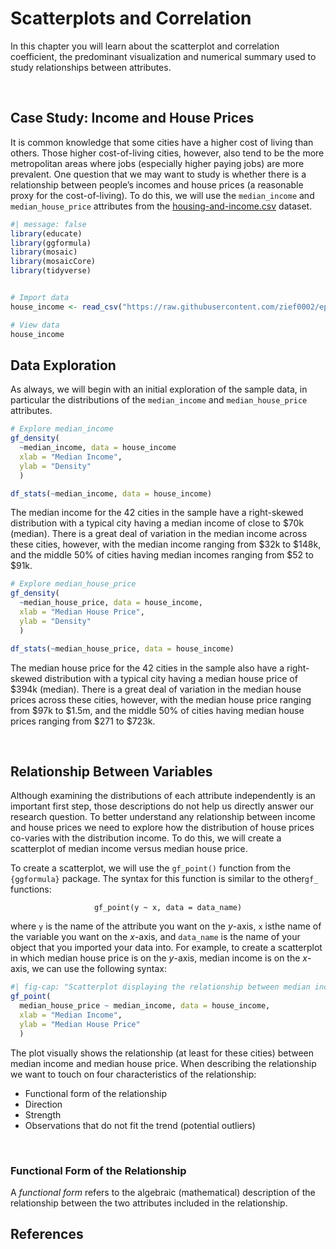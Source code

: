 # Scatterplots and Correlation {#sec-scatter-corr}

In this chapter you will learn about the scatterplot and correlation coefficient, the predominant visualization and numerical summary used to study relationships between attributes. 

<br />


## Case Study: Income and House Prices

It is common knowledge that some cities have a higher cost of living than others. Those higher cost-of-living cities, however, also tend to be the more metropolitan areas where jobs (especially higher paying jobs) are more prevalent. One question that we may want to study is whether there is a relationship between people's incomes and house prices (a reasonable proxy for the cost-of-living). To do this, we will use the `median_income` and `median_house_price` attributes from the [housing-and-income.csv](https://raw.githubusercontent.com/zief0002/epsy-5261/main/data/housing-and-income.csv) dataset.

```r
#| message: false
library(educate)
library(ggformula)
library(mosaic)
library(mosaicCore)
library(tidyverse)


# Import data
house_income <- read_csv("https://raw.githubusercontent.com/zief0002/epsy-5261/main/data/housing-and-income.csv")

# View data
house_income
```

## Data Exploration

As always, we will begin with an initial exploration of the sample data, in particular the distributions of the `median_income` and `median_house_price` attributes.

```r
# Explore median_income
gf_density(
  ~median_income, data = house_income
  xlab = "Median Income",
  ylab = "Density"
  )

df_stats(~median_income, data = house_income)
```

The median income for the 42 cities in the sample have a right-skewed distribution with a typical city having a median income of close to \$70k (median). There is a great deal of variation in the median income across these cities, however, with the median income ranging from \$32k to \$148k, and the middle 50% of cities having median incomes ranging from \$52 to \$91k.


```r
# Explore median_house_price
gf_density(
  ~median_house_price, data = house_income,
  xlab = "Median House Price",
  ylab = "Density"
  )

df_stats(~median_house_price, data = house_income)
```

The median house price for the 42 cities in the sample also have a right-skewed distribution with a typical city having a median house price of \$394k (median). There is a great deal of variation in the median house prices across these cities, however, with the median house price ranging from \$97k to \$1.5m, and the middle 50% of cities having median house prices ranging from \$271 to \$723k.


<br />


## Relationship Between Variables

Although examining the distributions of each attribute independently is an important first step, those descriptions do not help us directly answer our research question. To better understand any relationship between income and house prices we need to explore how the distribution of house prices co-varies with the distribution income. To do this, we will create a scatterplot of median income versus median house price.

To create a scatterplot, we will use the `gf_point()` function from the `{ggformula}` package. The syntax for this function is similar to the other`gf_` functions:

<center>
`gf_point(y ~ x, data = data_name)`
</center>

where `y` is the name of the attribute you want on the *y*-axis, `x` isthe name of the variable you want on the *x*-axis, and `data_name` is the name of your object that you imported your data into. For example, to create a scatterplot in which median house price is on the *y*-axis, median income is on the *x*-axis, we can use the following syntax:



```r
#| fig-cap: "Scatterplot displaying the relationship between median income and median house price for 42 cities."
gf_point(
  median_house_price ~ median_income, data = house_income,
  xlab = "Median Income",
  ylab = "Median House Price"
  )
```

The plot visually shows the relationship (at least for these cities) between median income and median house price. When describing the relationship we want to touch on four characteristics of the relationship:

- Functional form of the relationship
- Direction
- Strength
- Observations that do not fit the trend (potential outliers)

<br />


### Functional Form of the Relationship

A *functional form* refers to the algebraic (mathematical) description of the relationship between the two attributes included in the relationship. 


## References

